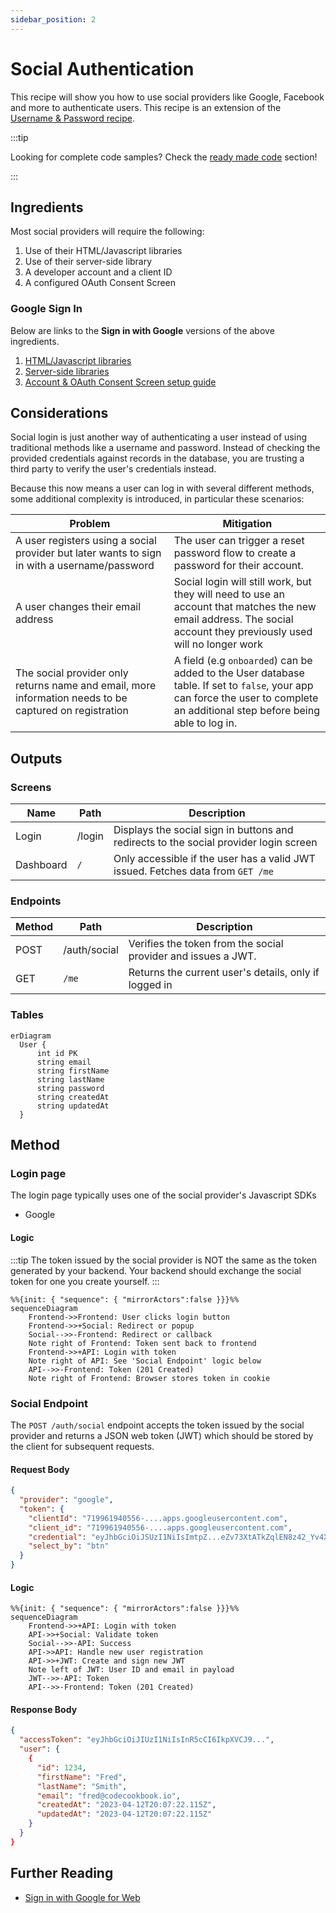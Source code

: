 ```yaml
---
sidebar_position: 2
---
```


# Social Authentication

This recipe will show you how to use social providers like Google, Facebook and more to authenticate users. This recipe is an extension of the [Username & Password recipe](/recipes/users-auth/username-password).

:::tip

Looking for complete code samples? Check the [ready made code](#ready-made-code) section!

:::

## Ingredients

Most social providers will require the following:

1. Use of their HTML/Javascript libraries
2. Use of their server-side library
3. A developer account and a client ID
4. A configured OAuth Consent Screen

### Google Sign In

Below are links to the **Sign in with Google** versions of the above ingredients.

1. [HTML/Javascript libraries](https://developers.google.com/identity/gsi/web/guides/client-library)
2. [Server-side libraries](https://developers.google.com/api-client-library)
3. [Account & OAuth Consent Screen setup guide](https://developers.google.com/identity/gsi/web/guides/get-google-api-clientid)

## Considerations

Social login is just another way of authenticating a user instead of using traditional methods like a username and password. Instead of checking the provided credentials against records in the database, you are trusting a third party to verify the user's credentials instead.

Because this now means a user can log in with several different methods, some additional complexity is introduced, in particular these scenarios:

| Problem                                                                                                | Mitigation                                                                                                                                                                    |
| ------------------------------------------------------------------------------------------------------ | ----------------------------------------------------------------------------------------------------------------------------------------------------------------------------- |
| A user registers using a social provider but later wants to sign in with a username/password           | The user can trigger a reset password flow to create a password for their account.                                                                                            |
| A user changes their email address                                                                     | Social login will still work, but they will need to use an account that matches the new email address. The social account they previously used will no longer work            |
| The social provider only returns name and email, more information needs to be captured on registration | A field (e.g `onboarded`) can be added to the User database table. If set to `false`, your app can force the user to complete an additional step before being able to log in. |

## Outputs

### Screens

| Name      | Path   | Description                                                                           |
| --------- | ------ | ------------------------------------------------------------------------------------- |
| Login     | /login | Displays the social sign in buttons and redirects to the social provider login screen |
| Dashboard | `/`    | Only accessible if the user has a valid JWT issued. Fetches data from `GET /me`       |

### Endpoints

| Method | Path         | Description                                                   |
| ------ | ------------ | ------------------------------------------------------------- |
| POST   | /auth/social | Verifies the token from the social provider and issues a JWT. |
| GET    | `/me`        | Returns the current user's details, only if logged in         |

### Tables

```mermaid
erDiagram
  User {
      int id PK
      string email
      string firstName
      string lastName
      string password
      string createdAt
      string updatedAt
  }
```

## Method

### Login page

The login page typically uses one of the social provider's Javascript SDKs

- Google

#### Logic

:::tip
The token issued by the social provider is NOT the same as the token generated by your backend. Your backend should exchange the social token for one you create yourself.
:::

```mermaid
%%{init: { "sequence": { "mirrorActors":false }}}%%
sequenceDiagram
    Frontend->>Frontend: User clicks login button
    Frontend->>+Social: Redirect or popup
    Social-->>-Frontend: Redirect or callback
    Note right of Frontend: Token sent back to frontend
    Frontend->>+API: Login with token
    Note right of API: See 'Social Endpoint' logic below
    API-->>-Frontend: Token (201 Created)
    Note right of Frontend: Browser stores token in cookie
```

### Social Endpoint

The `POST /auth/social` endpoint accepts the token issued by the social provider and returns a JSON web token (JWT) which should be stored by the client for subsequent requests.

#### Request Body

```json
{
  "provider": "google",
  "token": {
    "clientId": "719961940556-....apps.googleusercontent.com",
    "client_id": "719961940556-....apps.googleusercontent.com",
    "credential": "eyJhbGciOiJSUzI1NiIsImtpZ...eZv73XtATkZqlEN8z42_Yv4Xr8PwvvnzxKj7NzPkjgNwxvZHL88ari9Sg",
    "select_by": "btn"
  }
}
```

#### Logic

```mermaid
%%{init: { "sequence": { "mirrorActors":false }}}%%
sequenceDiagram
    Frontend->>+API: Login with token
    API->>+Social: Validate token
    Social-->>-API: Success
    API->>API: Handle new user registration
    API->>+JWT: Create and sign new JWT
    Note left of JWT: User ID and email in payload
    JWT-->>-API: Token
    API-->>-Frontend: Token (201 Created)
```

#### Response Body

```json
{
  "accessToken": "eyJhbGciOiJIUzI1NiIsInR5cCI6IkpXVCJ9...",
  "user": {
    {
      "id": 1234,
      "firstName": "Fred",
      "lastName": "Smith",
      "email": "fred@codecookbook.io",
      "createdAt": "2023-04-12T20:07:22.115Z",
      "updatedAt": "2023-04-12T20:07:22.115Z"
    }
  }
}
```

## Further Reading

- [Sign in with Google for Web](https://developers.google.com/identity/gsi/web/guides/overview)

